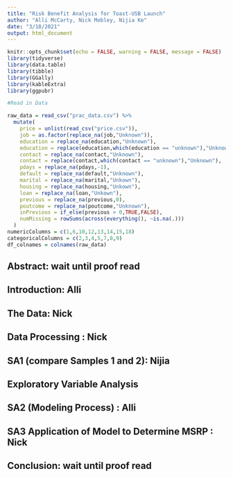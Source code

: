 ```yaml
---
title: "Risk Benefit Analysis for Toast-USB Launch"
author: "Alli McCarty, Nick Mobley, Nijia Ke"
date: "3/18/2021"
output: html_document
---
```


```r
knitr::opts_chunk$set(echo = FALSE, warning = FALSE, message = FALSE)
library(tidyverse)
library(data.table)
library(tibble)
library(GGally)
library(kableExtra)
library(ggpubr)

#Read in Data

raw_data = read_csv("prac_data.csv") %>%
  mutate(
    price = unlist(read_csv("price.csv")),
    job = as.factor(replace_na(job,"Unknown")),
    education = replace_na(education,"Unknown"),
    education = replace(education,which(education == "unknown"),"Unknown"),
    contact = replace_na(contact,"Unknown"),
    contact = replace(contact,which(contact == "unknown"),"Unknown"),
    pdays = replace_na(pdays,-1),
    default = replace_na(default,"Unknown"),
    marital = replace_na(marital,"Unkown"),
    housing = replace_na(housing,"Unkown"),
    loan = replace_na(loan,"Unkown"),
    previous = replace_na(previous,0),
    poutcome = replace_na(poutcome,"Unknown"),
    inPrevious = if_else(previous > 0,TRUE,FALSE),
    numMissing = rowSums(across(everything(), ~is.na(.)))
  )
numericColumns = c(1,6,10,12,13,14,15,18)
categoricalColumns = c(2,3,4,5,7,8,9)
df_colnames = colnames(raw_data)
```

## Abstract: wait until proof read

## Introduction: Alli

## The Data: Nick

## Data Processing : Nick

## SA1 (compare Samples 1 and 2): Nijia 

## Exploratory Variable Analysis

## SA2 (Modeling Process) : Alli

## SA3 Application of Model to Determine MSRP : Nick

## Conclusion: wait until proof read


